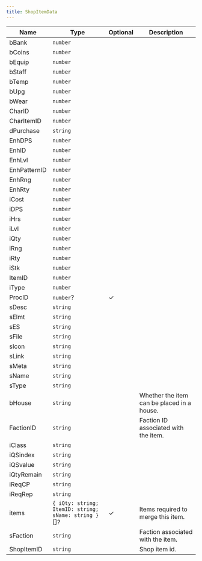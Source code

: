 ```yaml
---
title: ShopItemData
---
```


| Name | Type | Optional | Description |
|------|------|----------|-------------|
| bBank | `number` |  |  |
| bCoins | `number` |  |  |
| bEquip | `number` |  |  |
| bStaff | `number` |  |  |
| bTemp | `number` |  |  |
| bUpg | `number` |  |  |
| bWear | `number` |  |  |
| CharID | `number` |  |  |
| CharItemID | `number` |  |  |
| dPurchase | `string` |  |  |
| EnhDPS | `number` |  |  |
| EnhID | `number` |  |  |
| EnhLvl | `number` |  |  |
| EnhPatternID | `number` |  |  |
| EnhRng | `number` |  |  |
| EnhRty | `number` |  |  |
| iCost | `number` |  |  |
| iDPS | `number` |  |  |
| iHrs | `number` |  |  |
| iLvl | `number` |  |  |
| iQty | `number` |  |  |
| iRng | `number` |  |  |
| iRty | `number` |  |  |
| iStk | `number` |  |  |
| ItemID | `number` |  |  |
| iType | `number` |  |  |
| ProcID | `number`? | ✓ |  |
| sDesc | `string` |  |  |
| sElmt | `string` |  |  |
| sES | `string` |  |  |
| sFile | `string` |  |  |
| sIcon | `string` |  |  |
| sLink | `string` |  |  |
| sMeta | `string` |  |  |
| sName | `string` |  |  |
| sType | `string` |  |  |
| bHouse | `string` |  | Whether the item can be placed in a house. |
| FactionID | `string` |  | Faction ID associated with the item. |
| iClass | `string` |  |  |
| iQSindex | `string` |  |  |
| iQSvalue | `string` |  |  |
| iQtyRemain | `string` |  |  |
| iReqCP | `string` |  |  |
| iReqRep | `string` |  |  |
| items | `{ iQty: string; ItemID: string; sName: string }`[]? | ✓ | Items required to merge this item. |
| sFaction | `string` |  | Faction associated with the item. |
| ShopItemID | `string` |  | Shop item id. |